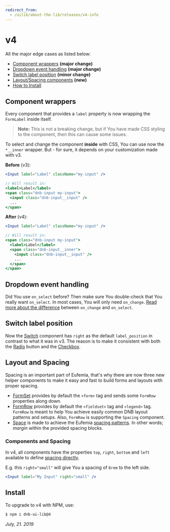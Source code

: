 ```yaml
---
redirect_from:
  - /uilib/about-the-lib/releases/v4-info
---
```


# v4

All the major edge cases as listed below:

- [Component wrappers](#component-wrappers) **(major change)**
- [Dropdown event handling](#dropdown-event-handling) **(major change)**
- [Switch label position](#switch-label-position) **(minor change)**
- [Layout/Spacing components](#layout-and-spacing) **(new)**
- [How to Install](#install)

## Component wrappers

Every component that provides a `label` property is now wrapping the `FormLabel` inside itself.

> **Note:** This is not a breaking change, but if You have made CSS styling to the component, then this can cause some issues.

To select and change the component **inside** with CSS, You can use now the `*__inner` wrapper. But - for sure, it depends on your customization made with v3.

**Before** (v3):

```jsx
<Input label="Label" className="my-input" />

// Will result in:
<label>Label</label>
<span class="dnb-input my-input">
  <input class="dnb-input__input" />
  ...
</span>
```

**After** (v4):

```jsx
<Input label="Label" className="my-input" />

// Will result in:
<span class="dnb-input my-input">
  <label>Label</label>
  <span class="dnb-input__inner">
    <input class="dnb-input__input" />
    ...
  </span>
</span>
```

## Dropdown event handling

Did You use `on_select` before? Then make sure You double-check that You really want `on_select`. In most cases, You will only need `on_change`. [Read more about the difference](/uilib/components/dropdown/events) between `on_change` and `on_select`.

## Switch label position

Now the [Switch](/uilib/components/switch) component has `right` as the default `label_position` in contrast to what it was in v3. The reason is to make it consistent with both the [Radio](/uilib/components/radio) button and the [Checkbox](/uilib/components/checkbox).

## Layout and Spacing

Spacing is an important part of Eufemia, that's why there are now three new helper components to make it easy and fast to build forms and layouts with proper spacing.

- [FormSet](/uilib/components/form-set) provides by default the `<form>` tag and sends some `FormRow` properties along down.
- [FormRow](/uilib/components/form-row) provides by default the `<fieldset>` tag and `<legend>` tag. `FormRow` is meant to help You achieve easily common DNB layout patterns and setups. Also, `FormRow` is supporting the `Spacing` component.
- [Space](/uilib/components/space) is made to achieve the Eufemia [spacing patterns](/uilib/usage/layout/spacing#spacing-helpers). In other words; _margin_ within the provided spacing blocks.

### Components and Spacing

In v4, all components have the properties `top`, `right`, `bottom` and `left` available to define [spacing directly](/uilib/components/space#components-and-spacing).

E.g. this `right="small"` will give You a spacing of `8rem` to the left side.

```jsx
<Input label="My Input" right="small" />
```

## Install

To upgrade to v4 with NPM, use:

```bash
$ npm i dnb-ui-lib@4
```

_July, 21. 2019_
